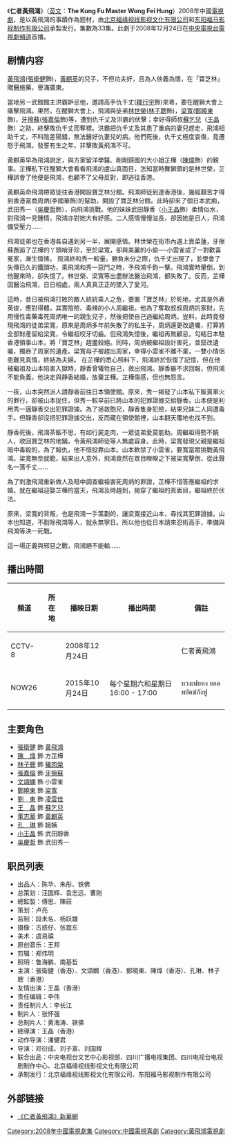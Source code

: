 {{Infobox television
| show_name = 仁者黃飛鴻 
| 原名 = The Kung Fu Master Huang Fei Hong
| image = 仁者黃飛鴻.jpg
| caption = 电视剧《仁者黃飛鴻》的宣传海报
| 口號 = 
| 監製 =
| 導演 = [[王晶|王晶]]（香港）
| 製作統籌 =
| 助理編導 =
| 每集長度 = 43分鐘左右（不含廣告）
| 編審 =       
| 編劇 =
| 集數 = 33集
| 格式 = [[喜劇|喜劇]]、[[武俠劇|武俠劇]]
| 外景 = 
| 製作公司 = [[北京福緣視線影視文化有限公司|北京福緣視線影視文化有限公司]]<br /> [[東陽福馬影視製作有限公司|東陽福馬影視製作有限公司]]
| 演出 = [[張衛健|張衛健]]、[[陳煒|陳煒]]、[[文頌嫻|文頌嫻]]<BR>[[孔琳_(演員)|孔琳]]、[[林子聰|林子聰]]、[[鄭曉東|鄭曉東]]<BR>[[王晶|王晶]]、[[張嘉倫|張嘉倫]]、[[吳慶哲|吳慶哲]]
| 主題曲 = 
| 作曲 =
| 填詞 =
| 主唱 =
| 片尾曲 =
| 插曲 =
| 國家 = {{CHN}}
| 語言 = [[國語|國語]]、[[粵語|粵語]]
| network = [[中国中央电视台电视剧频道|CCTV-8]]
| first_run = {{CHN}}
| first_aired = 2008年12月24日 
| last_aired = 2009年1月5日
| website = 
| 前集 = 
| 備註 = 
}}
《'''仁者黃飛鴻'''》（[[英文|英文]]：'''The Kung Fu Master Wong Fei Hung'''）2008年中國[[電視劇|電視劇]]，是以黃飛鴻的事蹟作為题材，由[[北京福缘视线影视文化有限公司|北京福缘视线影视文化有限公司]]和[[东阳福马影视制作有限公司|东阳福马影视制作有限公司]]承製发行。集數為33集。此劇于2008年12月24日在[[中央電視台電視劇頻道|中央電視台電視劇頻道]]首播。

== 剧情内容 ==

[[黃飛鴻|黃飛鴻]]([[張衛健|張衛健]]飾)，[[黃麒英|黃麒英]]的兒子，不但功夫好，且為人俠義為懷，在「寶芝林」贈醫施藥，譽滿廣東。

當地另一武館館主洪霸妒忌他，邀請高手仇千丈([[釋行宇|釋行宇]]飾)來粵，要在醒獅大會上痛擊飛鴻。果然，在醒獅大會上，飛鴻與徒弟[[林世榮|林世榮]]([[林子聰|林子聰]]飾)，[[梁寬|梁寬]]([[鄭曉東|鄭曉東]]飾)，[[牙擦蘇|牙擦蘇]]([[張嘉倫|張嘉倫]]飾)等，遭到仇千丈及洪霸的伏擊；幸好得師叔[[蘇乞兒|蘇乞兒]]（[[王晶|王晶]]飾）之助，終擊敗仇千丈而奪標。洪霸把仇千丈及其患了重病的妻兒趕走，飛鴻相助千丈，不料陰差陽錯，無法醫好仇妻兒的病。他們死後，仇千丈極度哀傷，竟遷怒于飛鴻，發誓有生之年，非擊敗黃飛鴻不可。

黃麒英早為飛鴻說定，與方家留洋學醫、剛剛歸國的大小姐芷樺（[[陳煒|陳煒]]飾）的親事。芷樺私下往醒獅大會看看飛鴻的盧山真面目，怎知當時舞獅頭的是林世榮，芷樺誤會了他便是飛鴻，也顧不了父母反對，即逃往香港。

黃麒英命飛鴻帶眾徒往香港開設寶芝林分館。飛鴻師徒到達香港後，幾經艱苦才得到香港富商周炳(李國華飾)的幫助，開設了寶芝林分館。此時卻來了個日本武痴，武田秀一（[[吳慶哲|吳慶哲]]飾），向飛鴻挑戰。他的妹妹武田靜香（[[王晶_(演員)|小王晶]]飾）柔情似水，對飛鴻一見鍾情，飛鴻亦對她大有好感。二人感情慢慢滋長，卻因她是日人，飛鴻備受壓力......

飛鴻徒弟也在香港各自遇到另一半，展開感情。林世榮在街市內遇上賣菜蓮，牙擦蘇邂逅了芷樺的丫頭哨牙珍，至於梁寬，卻與美麗的小偷──小雲雀成了一對歡喜冤家，漸生情愫。
飛鴻終和秀一較量。勝負未分之際，仇千丈出現了，並學會了失傳已久的鐵頭功，乘飛鴻和秀一惡鬥之時，予飛鴻千鈞一擊。飛鴻實時暈倒，到他醒來時，卻失憶了。林世榮、梁寬等出盡辦法醫治飛鴻，都失敗了。反而，芷樺因醫治飛鴻，日日相處，兩人真真正正的墜入了愛河。

這時，昔日被飛鴻打敗的敵人統統乘人之危，要置「寶芝林」於死地，尤其是外表英俊，應對得體，其實陰險、毒辣的小人周繼祖。他為了奪取叔叔周炳的家財，先用慢性毒藥毒死周炳唯一的親生兒子，然後把使自己過繼給周炳。豈料，此時竟發現飛鴻的徒弟梁寬，原來是周炳多年前失散了的私生子，周炳還更改遺囑，打算將全部財產留給梁寬，令繼祖咬牙切齒。但飛鴻失憶後，繼祖再無顧忌，勾結日本駐香港領事山本，將「寶芝林」趕盡殺絕。同時，周炳被繼祖設計害死，並竄改遺囑，獨吞了周家的遺產。梁寬母子被趕出周家，幸得小雲雀不離不棄，一雙小情侶患難見真情，終結為夫婦。
在芷樺的悉心照料下，飛鴻終於恢復了記憶，但在他被繼祖及山本陷害入獄時，靜香曾犧牲自己，救出飛鴻。靜香雖不求回報，但飛鴻不能負義，他決定與靜香結婚，放棄芷樺。芷樺傷感，但也無怨言。

一夜，山本突然派人請靜香前往日本領使館。原來，秀一揭發了山本私下販賣軍火的罪行，卻被山本捉住，但秀一較早前已將山本的犯罪證據交給靜香。山本便是利用秀一逼靜香交出犯罪證據。為了拯救胞兄，靜香隻身犯險，結果兄妹二人同遭毒手。但靜香卻沒把犯罪證據交出，反而藏在領使館裡，山本翻天覆地也找不到。

靜香死後，飛鴻茶飯不思，有如行屍走肉，一眾徒弟愛莫能助。周繼祖得勢不饒人，收回寶芝林的地鋪，令黃飛鴻師徒等人無處容身。此時，梁寬發現父親是繼祖暗中毒殺的，為了報仇，他不惜投靠山本。山本軟禁了小雲雀，要寬當眾挑戰黃飛鴻。梁寬無奈就範，結果出人意外，飛鴻竟然在眾目睽睽之下被梁寬擊倒，從此聲名一落千丈......

為了刺激飛鴻重新做人及暗中調查繼祖害死周炳的罪證，芷樺不惜答應繼祖的求婚。就在繼祖迎娶芷樺的當天，飛鴻及時趕到，揭穿了繼祖的真面目，繼祖終於伏法。

原來，梁寬的背叛，也是飛鴻一手策劃的，讓梁寬接近山本，尋找其犯罪證據。山本也知道，不剷除飛鴻等人，就永無寧日。所以他也從日本請來忍術高手，準備與飛鴻等決一死戰。

這一場正義與邪惡之戰，飛鴻絕不能輸......

== 播出時間 ==
{| class="wikitable" style="text-align:center"
|-
!頻道||所在地||播映日期||播出時間||備註
|- 
| CCTV-8 ||{{CHNML}}||2008年12月24日||  || 仁者黃飛鴻 
|-
| NOW26 ||{{THA}}||2015年10月24日||每个星期六和星期日16:00 - 17:00||หวงเฟยหง ยอดพยัคฆ์กังฟู  
|-
|}

== 主要角色 ==
*[[張衛健|張衛健]] 飾 [[黃飛鴻|黃飛鴻]]
*[[陳煒|陳　煒]] 飾 方芷樺
*[[林子聰|林子聰]] 飾 [[豬肉榮|豬肉榮]]
*[[張嘉倫|張嘉倫]] 飾 [[牙擦蘇|牙擦蘇]]
*[[文頌嫻|文頌嫻]] 飾 小雲雀
*[[鄭曉東|鄭曉東]] 飾 [[梁寬|梁寬]]
*[[劉東|劉　東]] 飾 [[凌雲佳|凌雲佳]]
*[[王晶|王　晶]] 飾 [[蘇乞兒|蘇乞兒]]
*[[董志華|董志華]] 飾 [[黃麒英|黃麒英]]
*[[孔琳_(演員)|孔　琳]] 飾 娥姨
*[[王晶_(演员)|小王晶]] 飾 武田靜香
*[[吳慶哲|吳慶哲]] 飾 武田秀一

== 职员列表 ==
*出品人：陈华、朱彤、铁佛
*总策划：汪国辉、袁志远、曹刚
*總監製：傅思、陳莊
*策划：卢亮
*监制：段未名、杨跃雄
*摄像：古惑仔、张震东
*美术：虞易禧
*原创音乐：王邦
*剪辑：郑伟明
*照明：鲁海鹏、南基哲
*主演：張衛健（香港）、文頌嫻（香港）、鄭曉東、陳煒（香港）、孔琳、林子聰（香港）
*友情出演：王晶（香港）
*责任编辑：李伟
*责任制片人：李长江
*制片人：张怀强
*总制片人：黄海涛、铁佛
*總導演：王晶（香港）
*动作导演：潘健君
*导演：邓衍成、刘子富、刘国辉
*联合出品：中央电视台文艺中心影视部、四川广播电视集团、四川电视台电视剧制作中心、北京福缘视线影视文化有限公司
*承制发行：北京福缘视线影视文化有限公司、东阳福马影视制作有限公司

== 外部链接 ==
*[http://news.xinhuanet.com/ent/2008-12/22/content_10541806.htm 《仁者黃飛鴻》新華網] {{Wayback|url=http://news.xinhuanet.com/ent/2008-12/22/content_10541806.htm |date=20110904035618 }}

{{電視節目的變遷	
|電視台= {{THA}} NOW26	
|播放檔次= ดูได้ดูดี ดูซีรีส์ที่ NOW26 每个星期六和星期日16:00 - 17:00   
|節目名稱= [[仁者黃飛鴻|仁者黃飛鴻]] <br /> หวงเฟยหง ยอดพยัคฆ์กังฟู <br />（2015年10月24日 - 2016年2月13日） 
|上一節目= -
|下一節目= -
}}

{{央视八套电视剧}}
{{2008年中國大陸古裝/民初電視劇}}

{{DEFAULTSORT:Niou Lang Zhi Nv}}
[[Category:2008年中國電視劇集|Category:2008年中國電視劇集]]
[[Category:中國電視喜劇|Category:中國電視喜劇]]
[[Category:黃飛鴻電視劇|Category:黃飛鴻電視劇]]